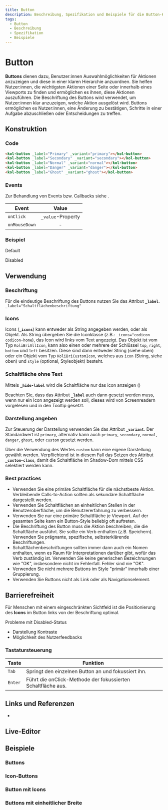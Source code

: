 ```yaml
---
title: Button
description: Beschreibung, Spezifikation und Beispiele für die Button-Komponente.
tags:
  - Button
  - Beschreibung
  - Spezifikation
  - Beispiele
---
```



# Button

**Buttons** dienen dazu, Benutzer:innen Auswahlmöglichkeiten für Aktionen anzuzeigen und diese in einer klaren Hierarchie anzuordnen. Sie helfen Nutzer:innen, die wichtigsten Aktionen einer Seite oder innerhalb eines Viewports zu finden und ermöglichen es ihnen, diese Aktionen auszuführen. Die Beschriftung des Buttons wird verwendet, um Nutzer:innen klar anzuzeigen, welche Aktion ausgelöst wird. Buttons ermöglichen es Nutzer:innen, eine Änderung zu bestätigen, Schritte in einer Aufgabe abzuschließen oder Entscheidungen zu treffen.

## Konstruktion

### Code

```html
<kol-button _label="Primary" _variant="primary"></kol-button>
<kol-button _label="Secondary" _variant="secondary"></kol-button>
<kol-button _label="Normal" _variant="normal"></kol-button>
<kol-button _label="Danger" _variant="danger"></kol-button>
<kol-button _label="Ghost" _variant="ghost"></kol-button>
```

### Events

Zur Behandlung von Events bzw. Callbacks siehe <kol-link _label="Events" _href="../concepts/events" />.

| Event         | Value             |
|---------------|:-----------------:|
| `onClick`     | `_value`-Property |
| `onMouseDown` | -                 |

### Beispiel

Default

<div class="flex flex-wrap gap-2">
	<kol-button _label="Primary" _variant="primary"></kol-button>
	<kol-button _label="Secondary" _variant="secondary"></kol-button>
	<kol-button _label="Normal" _variant="normal"></kol-button>
	<kol-button _label="Danger" _variant="danger"></kol-button>
	<kol-button _label="Ghost" _variant="ghost"></kol-button>
</div>

Disabled

<div class="flex flex-wrap gap-2">
	<kol-button _label="Primary" _variant="primary" _disabled></kol-button>
	<kol-button _label="Secondary" _variant="secondary" _disabled></kol-button>
	<kol-button _label="Normal" _variant="normal" _disabled></kol-button>
	<kol-button _label="Danger" _variant="danger" _disabled></kol-button>
	<kol-button _label="Ghost" _variant="ghost" _disabled></kol-button>
</div>

## Verwendung

### Beschriftung

Für die eindeutige Beschriftung des Buttons nutzen Sie das Attribut **`_label`**.
`_label="Schaltflächenbeschriftung"`

### Icons

Icons (**`_icons`**) kann entweder als String angegeben werden, oder als Objekt.
Als String übergeben Sie die Iconklasse (z.B.: `_icons="codicon codicon-home`), das Icon wird links vom Text angezeigt.
Das Objekt ist vom Typ `KoliBriAllIcon`, kann also einen oder mehrere der Schlüssel `top`, `right`, `bottom` und `left` besitzen. Diese sind dann entweder String (siehe oben) oder ein Objekt vom Typ `KoliBriCustomIcon`, welches aus `icon` (String, siehe oben) und `style` (optional, Styleobjekt) besteht.

<kol-link _href="https://microsoft.github.io/vscode-codicons/dist/codicon.html" _target="_blank" _label="Übersicht Codicons"></kol-link>

### Schaltfläche ohne Text

Mittels **`_hide-label`** wird die Schaltfläche nur das icon anzeigen (<kol-link _href="#icon" _label="siehe icon"></kol-link>)

<kol-alert _type="info">Beachten Sie, dass das Attribut **`_label`** auch dann gesetzt werden muss, wenn nur ein Icon angezeigt werden soll, dieses wird von Screenreadern vorgelesen und in den Tooltip gesetzt.</kol-alert>

### Darstellung angeben

Zur Steuerung der Darstellung verwenden Sie das Attribut **`_variant`**. Der Standardwert ist `primary`, alternativ kann auch `primary`, `secondary`, `normal`, `danger`, `ghost`, oder `custom` gesetzt werden.<br/>

Über die Verwendung des Wertes `custom` kann eine eigene Darstellung gewählt werden. Verpflichtend ist in diesem Fall das Setzen des Attribut **`_custom-class`**, damit die Schaltfläche im Shadow-Dom mittels CSS selektiert werden kann.

### Best practices

- Verwenden Sie eine primäre Schaltfläche für die nächstbeste Aktion. Verbleibende Calls-to-Action sollten als sekundäre Schaltfläche dargestellt werden.
- Verwenden Sie Schaltflächen an einheitlichen Stellen in der Benutzeroberfläche, um die Benutzererfahrung zu verbessern.
- Verwenden Sie nur eine primäre Schaltfläche je Viewport. Auf der gesamten Seite kann ein Button-Style beliebig oft auftreten.
- Die Beschriftung des Button muss die Aktion beschreiben, die die Schaltfläche ausführt. Sie sollte ein Verb enthalten (z.B. Speichern). Verwenden Sie prägnante, spezifische, selbsterklärende Beschriftungen.
- Schaltflächenbeschriftungen sollten immer dann auch ein Nomen enthalten, wenn es Raum für Interpretationen darüber gibt, wofür das Verb zuständig ist. Verwenden Sie keine generischen Bezeichnungen wie "OK", insbesondere nicht im Fehlerfall. Fehler sind nie "OK".
- Verwenden Sie nicht mehrere Buttons im Style "primär" innerhalb einer Gruppierung.
- Verwenden Sie Buttons nicht als Link oder als Navigationselement.

## Barrierefreiheit

Für Menschen mit einem eingeschränkten Sichtfeld ist die Positionierung des **Icons** im Button links von der Beschriftung optimal.

Probleme mit Disabled-Status

- Darstellung Kontraste
- Möglichkeit des Nutzerfeedbacks

### Tastatursteuerung

| Taste   | Funktion                                                     |
| ------- | ------------------------------------------------------------ |
| `Tab`   | Springt den einzelnen Button an und fokussiert ihn.          |
| `Enter` | Führt die onClick-Methode der fokussierten Schaltfläche aus. |

## Links und Referenzen

- <kol-link _href="https://www.w3.org/TR/wai-aria-practices/#button" _target="_blank"></kol-link>

<Readme />

<ExampleLink component="button" />

## Live-Editor

<LiveEditorCompact component="button" />

## Beispiele

### Buttons

<Configurator component="button" sample="basic" />

### Icon-Buttons

<Configurator component="button" sample="icon-only" />

### Button mit Icons

<Configurator component="button" sample="icons" />

### Buttons mit einheitlicher Breite

<Configurator component="button" sample="width" />
